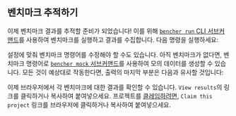 
## 벤치마크 추적하기

이제 벤치마크 결과를 추적할 준비가 되었습니다!
이를 위해 [`bencher run` CLI 서브커맨드][bencher run]를 사용하여 벤치마크를 실행하고 결과를 수집합니다.
다음 명령을 실행하세요:

<BencherRun isConsole={false} />

설정에 맞춰 벤치마크 명령어를 수정해야 할 수도 있습니다.
아직 벤치마크가 없다면, 벤치마크 명령어로 [`bencher mock` 서브커맨드][bencher mock]를 사용하여 모의 데이터를 생성할 수 있습니다.
모든 것이 예상대로 작동한다면, 출력의 마지막 부분은 다음과 유사할 것입니다:

<BencherRunOutput />

이제 브라우저에서 각 벤치마크에 대한 결과를 확인할 수 있습니다.
`View results`의 링크를 클릭하거나 복사하여 붙여넣으세요.
프로젝트를 [클레임하려면][claim project], `Claim this project` 링크를 브라우저에 클릭하거나 복사하여 붙여넣으세요.

[bencher run]: /ko/docs/explanation/bencher-run/
[bencher mock]: /ko/docs/reference/bencher-metric-format/#bencher-mock
[claim project]: /ko/docs/how-to/claim/
